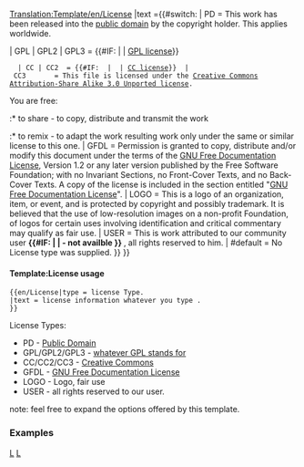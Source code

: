 <noinclude>[[Translation:Template/en/License]]</noinclude><includeonly>{{en/Ambox| type  = notice
| image ={{#switch: {{{type|}}}
   | PD                =Public domain Grey.png
   | GPL | GPL2 | GPL3
   | CC | CC2 | CC3    =Copyright red.png
   | LOGO | USER       =Copyright black.png
   | GFDL              =Heckert GNU.png
   | #default          =Content.png}}
|text ={{#switch: {{{type|}}} <!-- 

-->| PD        = This work has been released into the [http://en.wikipedia.org/wiki/Public_domain public domain] by the copyright holder. This applies worldwide.<div style="font-size: 80%">{{{text|}}}</div><!-- 

-->| GPL | GPL2 | GPL3 = {{#IF: {{{text|}}} | {{{text}}} | [http://www.gnu.org/licenses/licenses.html GPL license]}}
   | CC | CC2  = {{#IF: {{{text|}}} | {{{text}}} | [http://creativecommons.org/about/licenses CC license]}} <!-- 

-->| CC3       = This file is licensed under the [http://en.wikipedia.org/wiki/en:Creative_Commons Creative Commons] <!-- 
                 -->[http://creativecommons.org/licenses/by-sa/3.0/deed.en Attribution-Share Alike 3.0 Unported license].

You are free:
:* to share - to copy, distribute and transmit the work
:* to remix - to adapt the work<!--

Under the following conditions:
:* attribution - You must attribute the work in the manner specified by the author or licensor (but not in any way that suggests that they endorse you or your use of the work).
:* share alike - If you alter, transform, or build upon this work, you may distribute the <!--
                 -->resulting work only under the same or similar license to this one.<!--

-->| GFDL      = Permission is granted to copy, distribute and/or modify this document under the terms of the <!--
                 -->[http://en.wikipedia.org/wiki/GNU_Free_Documentation_License GNU Free Documentation License], <!--
                 -->Version 1.2 or any later version published by the Free Software Foundation; with no Invariant <!--
                 -->Sections, no Front-Cover Texts, and no Back-Cover Texts. A copy of the license is included in <!--
                 -->the section entitled "[http://commons.wikimedia.org/wiki/Commons:GNU_Free_Documentation_License <!--
                 -->GNU Free Documentation License]". <!--

-->| LOGO      = This is a logo of an organization, item, or event, and is protected by copyright and possibly trademark. <!--
                 -->It is believed that the use of low-resolution images on a non-profit Foundation, of logos for certain <!--
                 -->uses involving identification and critical commentary may qualify as fair use.<!--

-->| USER      = This is work attributed to our community user <strong>{{#IF: {{{text|}}} | {{{text}}}| - not availble }}<!--
                 --></strong>, all rights reserved to him.<!--

-->| #default  = No License type was supplied.
}} }}</includeonly><noinclude>             

====Template:License usage====
<pre>
{{en/License|type = license Type.
|text = license information whatever you type .
}}
</pre>
License Types:
* PD            - [http://en.wikipedia.org/wiki/Public_domain Public Domain]
* GPL/GPL2/GPL3 - [http://www.gnu.org/licenses/licenses.html whatever GPL stands for]
* CC/CC2/CC3    - [http://en.wikipedia.org/wiki/en:Creative_Commons Creative Commons]
* GFDL          - [http://en.wikipedia.org/wiki/GNU_Free_Documentation_License GNU Free Documentation License]
* LOGO          - Logo, fair use
* USER          - all rights reserved to our user.
note: feel free to expand the options offered by this template.

=== Examples ===
{{en/License|type=PD}}
{{en/License|type=GPL}}
{{en/License|type=GFDL}}
{{en/License|type=CC}}
{{en/License|type=CC3}}
{{en/License|type=LOGO}}
{{en/License|type=USER|text= User name}}
[[Category:en/Templates|L]][[Category:en/Message boxes|L]]
</noinclude>